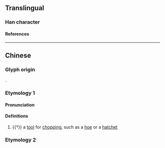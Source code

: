 {{character info}}
==Translingual==

===Han character===
{{Han char|rn=75|rad=木|as=15|sn=19|four=48964|canj=DHJA|ids=⿰木箸}}

====References====
{{Han ref|kx=0561.030|dkj=15826|dj=0949.300|hdz=21309.030|uh=6AE1}}

----

==Chinese==

===Glyph origin===
{{Han etym}}
{{Han compound|木|箸|ls=psc|c1=s|c2=p|t1=wood}}.

===Etymology 1===
{{zh-forms}}

====Pronunciation====
{{zh-pron
|m=zhuó
|c=zoek3
|mc=y
|oc=y
|cat=n
}}

====Definitions====
{{zh-hanzi}}

# {{†}} a [[tool]] for [[chop]]ping, such as a [[hoe]] or a [[hatchet]]

===Etymology 2===
{{zh-see|箸}}